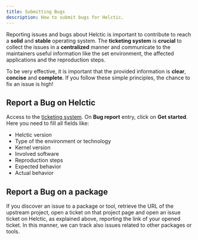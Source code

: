 ```yaml
---
title: Submitting Bugs
description: How to submit bugs for Helctic.
---
```


Reporting issues and bugs about Helctic is important to contribute to reach a **solid** and **stable** operating system. The **ticketing system** is **crucial** to collect the issues in a **centralized** manner and communicate to the maintainers useful information like the set environment, the affected applications and the reproduction steps.

To be very effective, it is important that the provided information is **clear**, **concise** and **complete**. If you follow these simple principles, the chance to fix an issue is high!

## Report a Bug on Helctic

Access to the [ticketing system](https://github.com/Helctic-OS/Helctic/issues/new/choose). On **Bug report** entry, click on **Get started**. Here you need to fill all fields like:
* Helctic version
* Type of the environment or technology
* Kernel version
* Involved software
* Reproduction steps
* Expected behavior
* Actual behavior

## Report a Bug on a package

If you discover an issue to a package or tool, retrieve the URL of the upstream project, open a ticket on that project page and open an issue ticket on Helctic, as explained above, reporting the link of your opened ticket. In this manner, we can track also issues related to other packages or tools.
